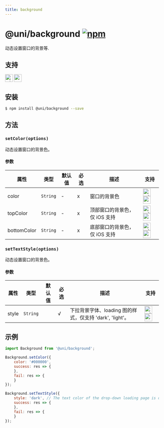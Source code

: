 ```yaml
---
title: background
---
```


# @uni/background [![npm](https://img.shields.io/npm/v/@uni/background.svg)](https://www.npmjs.com/package/@uni/background)

动态设置窗口的背景等.

## 支持
<img alt="miniApp" src="https://gw.alicdn.com/tfs/TB1bBpmbRCw3KVjSZFuXXcAOpXa-200-200.svg" width="25px" height="25px" /> <img alt="wechatMiniprogram" src="https://img.alicdn.com/tfs/TB1slcYdxv1gK0jSZFFXXb0sXXa-200-200.svg" width="25px" height="25px"/>

## 安装

```bash
$ npm install @uni/background --save
```

## 方法

### `setColor(options)`

动态设置窗口的背景色。

#### 参数
| 属性        | 类型     | 默认值 | 必选 | 描述                          | 支持                                    |
| ----------- | -------- | ------ | ---- | ----------------------------- | --------------------------------------- |
| color       | `String` |    -    | x    | 窗口的背景色                  | <img alt="miniApp" src="https://gw.alicdn.com/tfs/TB1bBpmbRCw3KVjSZFuXXcAOpXa-200-200.svg" width="25px" height="25px" /> <img alt="wechatMiniprogram" src="https://img.alicdn.com/tfs/TB1slcYdxv1gK0jSZFFXXb0sXXa-200-200.svg" width="25px" height="25px"/> |
| topColor    | `String` |    -    | x    | 顶部窗口的背景色，仅 iOS 支持 | <img alt="miniApp" src="https://gw.alicdn.com/tfs/TB1bBpmbRCw3KVjSZFuXXcAOpXa-200-200.svg" width="25px" height="25px" /> <img alt="wechatMiniprogram" src="https://img.alicdn.com/tfs/TB1slcYdxv1gK0jSZFFXXb0sXXa-200-200.svg" width="25px" height="25px"/> |
| bottomColor | `String` |    -    | x    | 底部窗口的背景色，仅 iOS 支持 | <img alt="miniApp" src="https://gw.alicdn.com/tfs/TB1bBpmbRCw3KVjSZFuXXcAOpXa-200-200.svg" width="25px" height="25px" /> <img alt="wechatMiniprogram" src="https://img.alicdn.com/tfs/TB1slcYdxv1gK0jSZFFXXb0sXXa-200-200.svg" width="25px" height="25px"/> |

### `setTextStyle(options)`

动态设置窗口的背景色。

#### 参数
| 属性  | 类型     | 默认值 | 必选 | 描述                                                     | 支持                                    |
| ----- | -------- | ------ | ---- | -------------------------------------------------------- | --------------------------------------- |
| style | `String` |        | √    | 下拉背景字体、loading 图的样式，仅支持 'dark', 'light'。 | <img alt="miniApp" src="https://gw.alicdn.com/tfs/TB1bBpmbRCw3KVjSZFuXXcAOpXa-200-200.svg" width="25px" height="25px" /> <img alt="wechatMiniprogram" src="https://img.alicdn.com/tfs/TB1slcYdxv1gK0jSZFFXXb0sXXa-200-200.svg" width="25px" height="25px"/> |


## 示例

```js
import Background from '@uni/background';

Background.setColor({
    color: '#000000',
    success: res => {
    },
    fail: res => {
    }
});

Background.setTextStyle({
    style: 'dark', // The text color of the drop-down loading page is dark
    success: res => {
    },
    fail: res => {
    }
});

```
